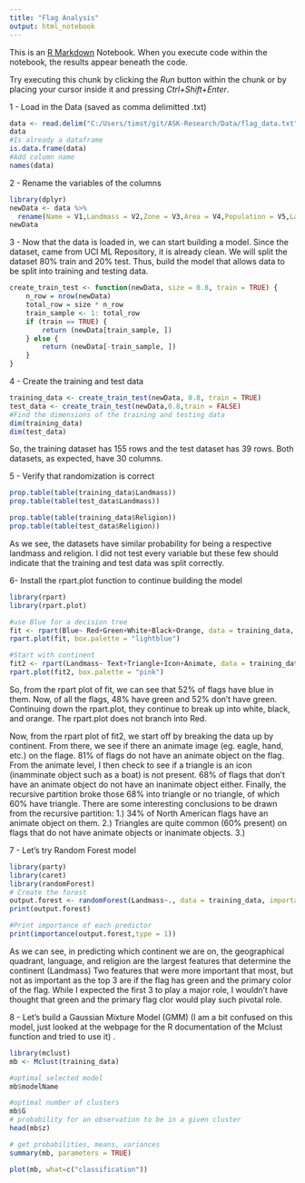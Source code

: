 ```yaml
---
title: "Flag Analysis"
output: html_notebook
---
```


This is an [R Markdown](http://rmarkdown.rstudio.com) Notebook. When you execute code within the notebook, the results appear beneath the code. 

Try executing this chunk by clicking the *Run* button within the chunk or by placing your cursor inside it and pressing *Ctrl+Shift+Enter*. 

1 - Load in the Data (saved as comma delimitted .txt)
```r
data <- read.delim("C:/Users/timst/git/ASK-Research/Data/flag_data.txt", header = FALSE, sep = ",")
data
#Is already a dataframe
is.data.frame(data)
#Add column name
names(data)


```
2 - Rename the variables of the columns
```r
library(dplyr)
newData <- data %>%
  rename(Name = V1,Landmass = V2,Zone = V3,Area = V4,Population = V5,Language = V6,Religion = V7,Bars = V8,Stripes = V9,Colors = V10,Red = V11,Green = V12,Blue = V13,Gold = V14,White = V15,Black = V16,Orange = V17,Mainhue = V18,Circles = V19,Crosses = V20,Saltires = V21,Quarters = V22,Sunstars = V23,Crescent = V24,Triangle = V25,Icon = V26,Animate = V27,Text = V28,Topleft = V29,Botright = V30)
newData
```


3 - Now that the data is loaded in, we can start building a model. Since the dataset, came from UCI ML Repository, it is already clean.
    We will split the dataset 80% train and 20% test. Thus, build the model that allows data to be split into training and testing data.
```r
create_train_test <- function(newData, size = 0.8, train = TRUE) {
    n_row = nrow(newData)
    total_row = size * n_row
    train_sample <- 1: total_row
    if (train == TRUE) {
        return (newData[train_sample, ])
    } else {
        return (newData[-train_sample, ])
    }
}

```


4 - Create the training and test data
```r
training_data <- create_train_test(newData, 0.8, train = TRUE)
test_data <- create_train_test(newData,0.8,train = FALSE)
#Find the dimensions of the training and testing data
dim(training_data)
dim(test_data)
```
So, the training dataset has 155 rows and the test dataset has 39 rows.
Both datasets, as expected, have 30 columns.


5 - Verify that randomization is correct
```r
prop.table(table(training_data$Landmass))
prop.table(table(test_data$Landmass))

prop.table(table(training_data$Religion))
prop.table(table(test_data$Religion))
```
As we see, the datasets have similar probability for being a respective landmass and religion. I did not test every variable but these few should indicate that the training and test data was split correctly.

6- Install the rpart.plot function to continue building the model
```r
library(rpart)
library(rpart.plot)

#use Blue for a decision tree
fit <- rpart(Blue~ Red+Green+White+Black+Orange, data = training_data, method = 'class')
rpart.plot(fit, box.palette = "lightblue")

#Start with continent
fit2 <- rpart(Landmass~ Text+Triangle+Icon+Animate, data = training_data, method = 'class')
rpart.plot(fit2, box.palette = "pink")
```
So, from the rpart plot of fit, we can see that 52% of flags have blue in them. Now, of all the flags, 48% have green and 52% don't have green. Continuing down the rpart.plot, they continue to break up into white, black, and orange. The rpart.plot does not branch into Red.

Now, from the rpart plot of fit2, we start off by breaking the data up by continent. From there, we see if there an animate image (eg. eagle, hand, etc.) on the flage. 81% of flags do not have an animate object on the flag. From the animate level, I then check to see if a triangle is an icon (inamminate object such as a boat) is  not present. 68% of flags that don't have an animate object do not have an inanimate object either. Finally, the recursive partition broke those 68% into triangle or no triangle, of which 60% have triangle. There are some interesting conclusions to be drawn from the recursive partition:
  1.) 34% of North American flags have an animate object on them. 
  2.) Triangles are quite common (60% present) on flags that do not have animate objects or inanimate objects.
  3.)



7 - Let's try Random Forest model
```r
library(party)
library(caret)
library(randomForest)
# Create the forest
output.forest <- randomForest(Landmass~., data = training_data, importance = TRUE)
print(output.forest)

#Print importance of each predictor
print(importance(output.forest,type = 1))


```
As we can see, in predicting which continent we are on, the geographical quadrant, language, and religion are the largest features that determine the continent (Landmass)
Two features that were more important that most, but not as important as the top 3 are if the flag has green and the primary color of the flag. While I expected the first 3 to play a major role, I wouldn't have thought that green and the primary flag clor would play such pivotal role.


8 - Let's build a Gaussian Mixture Model (GMM) (I am a bit confused on this model, just looked at the webpage for the R documentation of the Mclust function and tried to use it) .
```r
library(mclust)
mb <- Mclust(training_data)

#optimal selected model
mb$modelName

#optimal number of clusters
mb$G
# probability for an observation to be in a given cluster
head(mb$z)

# get probabilities, means, variances
summary(mb, parameters = TRUE)

plot(mb, what=c("classification"))
```

